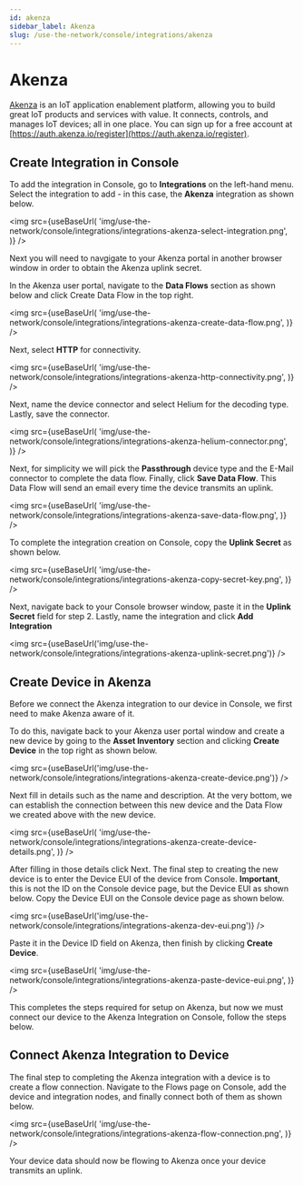 ```yaml
---
id: akenza
sidebar_label: Akenza
slug: /use-the-network/console/integrations/akenza
---
```


# Akenza


[Akenza](https://www.akenza.io/) is an IoT application enablement platform, allowing you to build
great IoT products and services with value. It connects, controls, and manages IoT devices; all in
one place. You can sign up for a free account at
[https://auth.akenza.io/register](https://auth.akenza.io/register).

## Create Integration in Console

To add the integration in Console, go to **Integrations** on the left-hand menu. Select the
integration to add - in this case, the **Akenza** integration as shown below.

<img
  src={useBaseUrl(
    'img/use-the-network/console/integrations/integrations-akenza-select-integration.png',
  )}
/>

Next you will need to navgigate to your Akenza portal in another browser window in order to obtain
the Akenza uplink secret.

In the Akenza user portal, navigate to the **Data Flows** section as shown below and click Create
Data Flow in the top right.

<img
  src={useBaseUrl(
    'img/use-the-network/console/integrations/integrations-akenza-create-data-flow.png',
  )}
/>

Next, select **HTTP** for connectivity.

<img
  src={useBaseUrl(
    'img/use-the-network/console/integrations/integrations-akenza-http-connectivity.png',
  )}
/>

Next, name the device connector and select Helium for the decoding type. Lastly, save the connector.

<img
  src={useBaseUrl(
    'img/use-the-network/console/integrations/integrations-akenza-helium-connector.png',
  )}
/>

Next, for simplicity we will pick the **Passthrough** device type and the E-Mail connector to
complete the data flow. Finally, click **Save Data Flow**. This Data Flow will send an email every
time the device transmits an uplink.

<img
  src={useBaseUrl(
    'img/use-the-network/console/integrations/integrations-akenza-save-data-flow.png',
  )}
/>

To complete the integration creation on Console, copy the **Uplink Secret** as shown below.

<img
  src={useBaseUrl(
    'img/use-the-network/console/integrations/integrations-akenza-copy-secret-key.png',
  )}
/>

Next, navigate back to your Console browser window, paste it in the **Uplink Secret** field for
step 2. Lastly, name the integration and click **Add Integration**

<img
  src={useBaseUrl('img/use-the-network/console/integrations/integrations-akenza-uplink-secret.png')}
/>

## Create Device in Akenza

Before we connect the Akenza integration to our device in Console, we first need to make Akenza
aware of it.

To do this, navigate back to your Akenza user portal window and create a new device by going to the
**Asset Inventory** section and clicking **Create Device** in the top right as shown below.

<img
  src={useBaseUrl('img/use-the-network/console/integrations/integrations-akenza-create-device.png')}
/>

Next fill in details such as the name and description. At the very bottom, we can establish the
connection between this new device and the Data Flow we created above with the new device.

<img
  src={useBaseUrl(
    'img/use-the-network/console/integrations/integrations-akenza-create-device-details.png',
  )}
/>

After filling in those details click Next. The final step to creating the new device is to enter the
Device EUI of the device from Console. **Important**, this is not the ID on the Console device page,
but the Device EUI as shown below. Copy the Device EUI on the Console device page as shown below.

<img src={useBaseUrl('img/use-the-network/console/integrations/integrations-akenza-dev-eui.png')} />

Paste it in the Device ID field on Akenza, then finish by clicking **Create Device**.

<img
  src={useBaseUrl(
    'img/use-the-network/console/integrations/integrations-akenza-paste-device-eui.png',
  )}
/>

This completes the steps required for setup on Akenza, but now we must connect our device to the
Akenza Integration on Console, follow the steps below.

## Connect Akenza Integration to Device

The final step to completing the Akenza integration with a device is to create a flow connection.
Navigate to the Flows page on Console, add the device and integration nodes, and finally connect
both of them as shown below.

<img
  src={useBaseUrl(
    'img/use-the-network/console/integrations/integrations-akenza-flow-connection.png',
  )}
/>

Your device data should now be flowing to Akenza once your device transmits an uplink.
